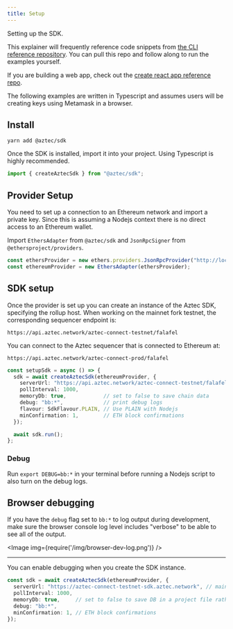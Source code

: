 ```yaml
---
title: Setup
---
```


Setting up the SDK.

This explainer will frequently reference code snippets from 
[the CLI reference repository](https://github.com/critesjosh/azteccli). You can pull this repo and follow along to run the examples yourself.

If you are building a web app, check out the [create react app reference repo](https://github.com/Globallager/aztec-frontend-boilerplate).

The following examples are written in Typescript and assumes users will be creating keys using Metamask in a browser.

## Install

```shell
yarn add @aztec/sdk
```

Once the SDK is installed, import it into your project. Using Typescript is highly recommended.

```ts
import { createAztecSdk } from "@aztec/sdk";
```

## Provider Setup

You need to set up a connection to an Ethereum network and import a private key. Since this is assuming a Nodejs context there is no direct access to an Ethereum wallet.

Import `EthersAdapter` from `@aztec/sdk` and `JsonRpcSigner` from `@ethersproject/providers`.

```ts title="/src/latest/index.ts"
const ethersProvider = new ethers.providers.JsonRpcProvider("http://localhost:24012/rpc") // local connection to metamask
const ethereumProvider = new EthersAdapter(ethersProvider);
```

## SDK setup

Once the provider is set up you can create an instance of the Aztec SDK, specifying the rollup host. When working on the mainnet fork testnet, the corresponding sequencer endpoint is:

```shell
https://api.aztec.network/aztec-connect-testnet/falafel
```

You can connect to the Aztec sequencer that is connected to Ethereum at:

```shell
https://api.aztec.network/aztec-connect-prod/falafel
```

```ts title="/src/base.ts"
const setupSdk = async () => {
  sdk = await createAztecSdk(ethereumProvider, {
    serverUrl: "https://api.aztec.network/aztec-connect-testnet/falafel", // testnet
    pollInterval: 1000,
    memoryDb: true,            // set to false to save chain data
    debug: "bb:*",             // print debug logs
    flavour: SdkFlavour.PLAIN, // Use PLAIN with Nodejs
    minConfirmation: 1,        // ETH block confirmations
  });

  await sdk.run();
};
```

### Debug

Run `export DEBUG=bb:*` in your terminal before running a Nodejs script to also turn on the debug logs.

## Browser debugging

If you have the `debug` flag set to `bb:*` to log output during development, make sure the browser console log level includes "verbose" to be able to see all of the output.

<Image img={require('/img/browser-dev-log.png')} />

---

You can enable debugging when you create the SDK instance.

```ts
const sdk = await createAztecSdk(ethereumProvider, {
  serverUrl: "https://aztec-connect-testnet-sdk.aztec.network", // mainnet fork testnet
  pollInterval: 1000,
  memoryDb: true,     // set to false to save DB in a project file rather than memory
  debug: "bb:*",
  minConfirmation: 1, // ETH block confirmations
});
```
